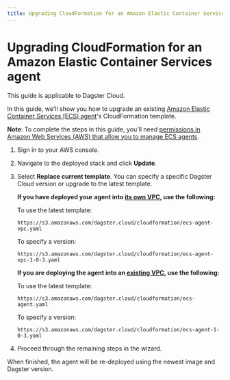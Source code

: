 ```yaml
---
title: Upgrading CloudFormation for an Amazon Elastic Container Services agent | Dagster Docs
---
```


# Upgrading CloudFormation for an Amazon Elastic Container Services agent

<Note>This guide is applicable to Dagster Cloud.</Note>

In this guide, we'll show you how to upgrade an existing [Amazon Elastic Container Services (ECS) agent](/dagster-cloud/deployment/agents/amazon-ecs/creating-ecs-agent-new-vpc)'s CloudFormation template.

**Note**: To complete the steps in this guide, you'll need [permissions in Amazon Web Services (AWS) that allow you to manage ECS agents](https://docs.aws.amazon.com/AmazonECS/latest/developerguide/security-iam-awsmanpol.html).

1. Sign in to your AWS console.

2. Navigate to the deployed stack and click **Update**.

3. Select **Replace current template**. You can specify a specific Dagster Cloud version or upgrade to the latest template.

   **If you have deployed your agent into [its own VPC](/dagster-cloud/deployment/agents/amazon-ecs/creating-ecs-agent-new-vpc), use the following:**

   To use the latest template:

       https://s3.amazonaws.com/dagster.cloud/cloudformation/ecs-agent-vpc.yaml

   To specify a version:

       https://s3.amazonaws.com/dagster.cloud/cloudformation/ecs-agent-vpc-1-0-3.yaml

   **If you are deploying the agent into an [existing VPC](/dagster-cloud/deployment/agents/amazon-ecs/creating-ecs-agent-existing-vpc), use the following:**

   To use the latest template:

       https://s3.amazonaws.com/dagster.cloud/cloudformation/ecs-agent.yaml

   To specify a version:

       https://s3.amazonaws.com/dagster.cloud/cloudformation/ecs-agent-1-0-3.yaml

4. Proceed through the remaining steps in the wizard.

When finished, the agent will be re-deployed using the newest image and Dagster version.
